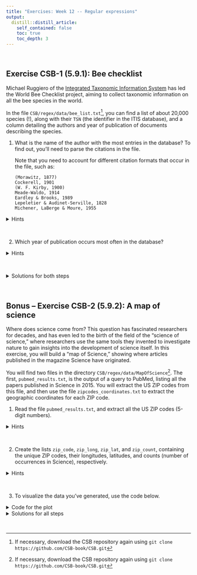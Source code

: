 ```yaml
---
title: "Exercises: Week 12 -- Regular expressions"
output:
  distill::distill_article:
    self_contained: false
    toc: true
    toc_depth: 3
---
```


<br>

## Exercise CSB-1 (5.9.1): Bee checklist

Michael Ruggiero of the
[Integrated Taxonomic Information System](https://itis.gov/)
has led the World Bee Checklist project,
aiming to collect taxonomic information on all the bee species in the world.

In the file `CSB/regex/data/bee_list.txt`[^1],
you can find a list of about 20,000 species (!),
along with their `TSN` (the identifier in the ITIS database),
and a column detailing the authors and year of
publication of documents describing the species.

[^1]: If necessary, download the CSB repository again using
      `git clone https://github.com/CSB-book/CSB.git`
    
1. What is the name of the author with the most entries in the database?
   To find out, you'll need to parse the citations in the file.
   
   Note that you need to account for different citation formats that occur
   in the file, such as:
   
   ```
   (Morawitz, 1877)
   Cockerell, 1901
   (W. F. Kirby, 1900)
   Meade-Waldo, 1914
   Eardley & Brooks, 1989
   Lepeletier & Audinet-Serville, 1828
   Michener, LaBerge & Moure, 1955
   ```
   
<details>
<summary>Hints</summary>

- The difficult part of the exercise is to write a regular expression capable
  of capturing a wide variety of styles used to store the authors' names:
  there may or may not be a parenthesis at the beginning/end of the string;
  the initials for the authors may or may not be reported,
  author names can be split using commas or ampersands;
  some names are hyphenated.

  Alternatively, it is also possible to match the author names quite generically
  (non-specifically), and instead make use of the fact that author names are
  consistently followed by a comma and a 4-digit year.
- In your regular expression, capture the author name(s) and the year as
  separate *groups* (with `()`).
  Then, you can retrieve the author names and year from your match using
  the `group()` method. 

  Start by testing your regular expression on one or a few citation strings.
  
- To make sure you've captured all authors,
  check that the number of names matches the number of records.

- Because we want to count publications for individual authors and not for
  combinations of authors, you will need to write **a second regular expression
  that splits the list of authors using commas *or* `&`.**
  Also be sure to include any necessary spaces in the splitting pattern!
 
- Next, you want to create a dictionary and count the number of occurrences
  of each author.

- To get the author with the most occurrences, the CSB solution finds the
  maximum value with `max_value_author = max(dict_authors.values())`,
  then turns the dictionary values into a list and gets the index for the maximum value,
  and finally turns the dictionary keys into a list and extracts the key
  associated with the maximum value.
  
  However, in last week's exercises, we saw that we can use the `sorted()`
  function to do this a little more easily: get a sorted list of keys
  using `sorted(author_dict, key=author_dict.get, reverse=True)` and then
  print the first value in this sorted list.
  (Note that in the sorted function, the `key` argument expects a *function*
  to be applied: `author_dict.get` gets the values, and then `sorted()` will
  sort the keys by those values.)
  
- Pseudocode:

```
open the file
   extract species name
   extract author/date string
   use re.match to extract i) author list, ii) date
   now go through each author list, and split the authors
   create a dictionary for authors to count the number of occurences for each author 
   get the author with the highest number of occurences   
```
</details>

<br>   
  
2. Which year of publication occurs most often in the database?

<details>
<summary>Hints</summary>

You should be able to extract the year for each publication with `group()`
just like you did above for the authors, provided you created a group with `()`
that captures the year in your regular expression.

Then, you should build a dictionary with counts for each year,
just like you did for authors above -- though here, you don't need to
preprocess the regular expression match since there is only year in each citation.

The last step is also very similar to what you did above:
you'll need to extract the year with the highest number of occurrences
from your dictionary.

</details>

<br>

<details>
<summary>Solutions for both steps</summary>

See the [CSB notebook with the
solutions](https://github.com/CSB-book/CSB/blob/master/regex/solutions/BeeChecklist_solution.ipynb).

</details>

<br>

## Bonus -- Exercise CSB-2 (5.9.2): A map of science

Where does science come from?
This question has fascinated researchers for decades,
and has even led to the birth of the field of the “science of science,”
where researchers use the same tools they invented to investigate nature to gain
insights into the development of science itself.
In this exercise, you will build a “map of Science,”
showing where articles published in the magazine Science have originated.

You will find two files in the directory `CSB/regex/data/MapOfScience`[^1].
The first, `pubmed_results.txt`, is the output of a query to PubMed,
listing all the papers published in Science in 2015.
You will extract the US ZIP codes from this file, and then use the file
`zipcodes_coordinates.txt` to extract the geographic coordinates for each
ZIP code.

1. Read the file `pubmed_results.txt`, and extract all the US ZIP codes
   (5-digit numbers).

<details>
<summary>Hints</summary>

- While you may be able to match only ZIP codes by creating a pattern that
  just matches 5 digits, it will be safer to match them using a more extensive
  pattern: *two-letter state code => space => 5 digits => comma and space =>
  USA*.
  
- To be able to match the pattern above, you need to account for the fact
  that the pattern may be split across two lines.
  Therefore, it's best to **read the entire file into a single string**
  using the `read()` function (`<my_file_handle>.read()`),
  and then **replacing newlines (`\n`) followed by six spaces by a single space**
  using the `re.sub()` function.
  
- Next, you will need a `re` function that returns all matches and not just a single
  match, since the entire file is now a single string.
  Recall that `re.findall()` will simply return a list of matches and not
  a match object.
  
  Note also that with `re.findall()`, if you use parentheses to group a match
  (i.e. the 5 digits of the ZIP code),
  it will return the group(s) only, which is exactly what you want!

- Pseudocode:

  ```
  open the file and read all of the text using f.read()
  my_text = re.sub(your regex here, ' ', my_text)
  use re.findall to extract all ZIP codes
  zipcodes = re.findall(another regex here, my_text)
  ```

</details>

<br>
 
2. Create the lists `zip_code`, `zip_long`, `zip_lat`, and `zip_count`,
   containing the unique ZIP codes, their longitudes, latitudes,
   and counts (number of occurrences in Science), respectively.

<details>
<summary>Hints</summary>

- You need to first save and count the number of unique ZIP codes,
  and then extract the corresponding longitude and latitude from the file
  for each ZIP code from the file `zipcodes_coordinates.txt`.

- Pseudocode:

```
# list of distinct zipcodes
unique_zipcodes = list(set(zipcodes))
for each zipcode:
    extract number of occurrences
    extract latitude and longitude from zipcodes_coordinates.txt
```

</details>

<br>

3. To visualize the data you've generated, use the code below.

<details>
<summary>Code for the plot</summary>

```python
import matplotlib.pyplot as plt
%matplotlib inline

plt.scatter(zip_long, zip_lat, s = zip_count, c= zip_count)
plt.colorbar()

# Only plot the continental US without Alaska:
plt.xlim(-125,-65)
plt.ylim(23, 50)

# Add a few cities for reference (optional):
ard = dict(arrowstyle="->")
plt.annotate('Los Angeles', xy = (-118.25, 34.05), 
               xytext = (-108.25, 34.05), arrowprops = ard)
plt.annotate('Palo Alto', xy = (-122.1381, 37.4292), 
               xytext = (-112.1381, 37.4292), arrowprops= ard)
plt.annotate('Cambridge', xy = (-71.1106, 42.3736), 
               xytext = (-73.1106, 48.3736), arrowprops= ard)
plt.annotate('Chicago', xy = (-87.6847, 41.8369), 
               xytext = (-87.6847, 46.8369), arrowprops= ard)
plt.annotate('Seattle', xy = (-122.33, 47.61), 
               xytext = (-116.33, 47.61), arrowprops= ard)
plt.annotate('Miami', xy = (-80.21, 25.7753), 
               xytext = (-80.21, 30.7753), arrowprops= ard)

params = plt.gcf()
plSize = params.get_size_inches()
params.set_size_inches( (plSize[0] * 3, plSize[1] * 3) )
plt.show()
```

</details>

<details>
<summary>Solutions for all steps</summary>

See the [CSB notebook with the
solutions](https://github.com/CSB-book/CSB/blob/master/regex/solutions/MapOfScience_solution.ipynb).

</details>

<br>
